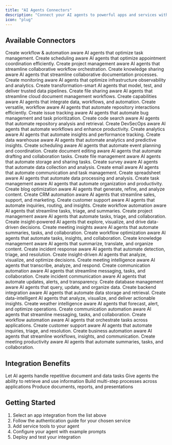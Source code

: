 ```yaml
---
title: "AI Agents Connectors"
description: "Connect your AI agents to powerful apps and services with AI-Optimized connectors"
icon: "plug"
---
```


## Available Connectors

<CardGroup cols={2}>
  <Card
    title="Asana"
    icon="square-poll-vertical"
    href="/connectors/asana"
  >  Create workflow & automation aware AI agents that optimize task management.</Card>
  <Card
    title="Calendly"
    icon="calendar-days"
    href="/connectors/calendly"
  >
  Create scheduling aware AI agents that optimize appointment coordination efficiently.
  </Card>
  <Card
    title="ClickUp"
    icon="bars-progress"
    href="/connectors/clickup"
  >
  Create project management aware AI agents that streamline collaborative workflow orchestration.
  </Card>
  <Card
    title="Confluence"
    icon="confluence"
    href="/connectors/confluence"
  >
  Create knowledge sharing aware AI agents that streamline collaborative documentation processes.
  </Card>
  <Card
    title="Datadog"
    icon="tower-observation"
    href="/connectors/datadog"
  >
  Create monitoring aware AI agents that optimize infrastructure observability and analytics.
  </Card>
  <Card
    title="dbt Labs"
    icon="chart-area"
    href="/connectors/dbt-labs"
  >
  Create transformation-smart AI agents that model, test, and deliver trusted data pipelines.
  </Card>
  <Card
    title="Dropbox"
    icon="dropbox"
    href="/connectors/dropbox"
  >
    Create file sharing aware AI agents that streamline cloud document management workflows.
  </Card>
  <Card
    title="Fibery"
    icon="diagram-successor"
    href="/connectors/fibery"
  >
    Create capabilities aware AI agents that integrate data, workflows, and automation.
  </Card>
  <Card
    title="Github Actions Manager"
    icon="github"
    href="/connectors/github-actions-manager"
  >
    Create versatile, workflow aware AI agents that automate repository interactions efficiently.
  </Card>
  <Card
    title="Github Issues Manager"
    icon="github"
    href="/connectors/github-issues-manager"
  >
    Create issue tracking aware AI agents that automate bug management and task prioritization.
  </Card>
  <Card
    title="Github Search Manager"
    icon="github"
    href="/connectors/github-search-manager"
  >
    Create code search aware AI agents that automate repository analysis and retrieval.
  </Card>
  <Card
    title="GitLab"
    icon="gitlab"
    href="/connectors/gitlab"
  >
    Create DevSecOps aware AI agents that automate workflows and enhance productivity.
  </Card>
  <Card
    title="Google Anayltics"
    icon="google"
    href="/connectors/google-analytics"
  >
    Create analytics aware AI agents that automate insights and performance tracking.
  </Card>
  <Card
    title="Google BigQuery"
    icon="google"
    href="/connectors/google-bigquery"
  >
    Create data warehouse aware AI agents that automate analytics and predictive insights.
  </Card>
  <Card
    title="Google Calendar"
    icon="google"
    href="/connectors/google-calendar"
  >
    Create scheduling aware AI agents that automate event planning and coordination.
  </Card>
  <Card
    title="Google Docs"
    icon="google"
    href="/connectors/google-docs"
  >
    Create document editing aware AI agents that automate drafting and collaboration tasks.
  </Card>
  <Card
    title="Google Drive"
    icon="google-drive"
    href="/connectors/google-drive"
  >
    Create file management aware AI agents that automate storage and sharing tasks.
  </Card>
  <Card
    title="Google Forms"
    icon="google"
    href="/connectors/google-forms"
  >
    Create survey aware AI agents that automate data collection and analysis.
  </Card>
  <Card
    title="Google Gmail"
    icon="google"
    href="/connectors/google-gmail"
  >
    Create email aware AI agents that automate communication and task management.
  </Card>
  <Card
    title="Google Sheets"
    icon="google"
    href="/connectors/google-sheets"
  >
    Create spreadsheet aware AI agents that automate data processing and analysis.
  </Card>
  <Card
    title="Google Tasks"
    icon="google"
    href="/connectors/google-tasks"
  >
    Create task management aware AI agents that automate organization and productivity.
  </Card>
  <Card
    title="Hubspot Blogs"
    icon="hubspot"
    href="/connectors/hubspot-blogs"
  >
    Create blog optimization aware AI agents that generate, refine, and analyze content.
  </Card>
  <Card
    title="Hubspot CRM"
    icon="hubspot"
    href="/connectors/hubspot-crm"
  >
    Create CRM automation aware AI agents that streamline sales, support, and marketing.
  </Card>
  <Card
    title="Intercom"
    icon="intercom"
    href="/connectors/intercom"
  >
    Create customer support aware AI agents that automate inquiries, routing, and insights.
  </Card>
  <Card
    title="Jira"
    icon="jira"
    href="/connectors/jira"
  >
    Create workflow automation aware AI agents that streamline tasks, triage, and summaries.
  </Card>
  <Card
    title="Linear"
    icon="people-roof"
    href="/connectors/linear"
  >
  Create project management aware AI agents that automate tasks, triage, and collaboration.
  </Card>
  <Card
    title="Looker"
    icon="gauge"
    href="/connectors/looker"
  >
  Create insight-powered AI agents that explore, visualize, and drive data-driven decisions.
  </Card>
  <Card
    title="MeetGeek"
    icon="record-vinyl"
    href="/connectors/meetgeek"
  >
    Create meeting insights aware AI agents that automate summaries, tasks, and collaboration.
  </Card>
  <Card
    title="Monday"
    icon="diagram-project"
    href="/connectors/monday"
  >
    Create workflow optimization aware AI agents that automate tasks, insights, and collaboration.
  </Card>
  <Card
    title="Notion"
    icon="note-sticky"
    href="/connectors/notion"
  >
    Create knowledge management aware AI agents that summarize, translate, and organize content.

  </Card>
  <Card
    title="PagerDuty"
    icon="circle-radiation"
    href="/connectors/pagerduty"
  >
    Create incident response aware AI agents that automate detection, triage, and resolution.
  </Card>
  <Card
    title="Power BI"
    icon="magnifying-glass-chart"
    href="/connectors/power-bi"
  >
    Create insight-driven AI agents that analyze, visualize, and optimize decisions.
  </Card>
  <Card
    title="Recall.ai"
    icon="camera-retro"
    href="/connectors/recall-ai"
  >
    Create meeting intelligence aware AI agents that transcribe, analyze, and respond.
  </Card>
  <Card
    title="Slack"
    icon="slack"
    href="/connectors/slack"
  >
    Create communication automation aware AI agents that streamline messaging, tasks, and collaboration.
  </Card>
  <Card
    title="Statuspage"
    icon="radiation"
    href="/connectors/statuspage"
  >
    Create incident communication aware AI agents that automate updates, alerts, and transparency.
  </Card>
  <Card
    title="Supabase Database"
    icon="database"
    href="/connectors/supabase-database"
  >
    Create database management aware AI agents that query, update, and organize data.
  </Card>
  <Card
    title="Supabase"
    icon="server"
    href="/connectors/supabase"
  >
    Create backend integration aware AI agents that automate data storage and retrieval.
  </Card>
  <Card
    title="Tableau"
    icon="palette"
    href="/connectors/tableau"
  >
    Create data-intelligent AI agents that analyze, visualize, and deliver actionable insights.
  </Card>
  <Card
    title="Tomorrow.io"
    icon="cloud-sun"
    href="/connectors/tomorrow-io"
  >
    Create weather intelligence aware AI agents that forecast, alert, and optimize operations.
  </Card>
  <Card
    title="Twilio"
    icon="comments"
    href="/connectors/twilio"
  >
    Create communication automation aware AI agents that streamline messaging, tasks, and collaboration.
  </Card>
  <Card
    title="Zapier"
    icon="robot"
    href="/connectors/zapier"
  >
    Create workflow automation aware AI agents that orchestrate tasks across applications.
  </Card>
  <Card
    title="Zendesk"
    icon="headset"
    href="/connectors/zendesk"
  >
    Create customer support aware AI agents that automate inquiries, triage, and resolution.
  </Card>
  <Card
    title="Zoho"
    icon="diagram-project"
    href="/connectors/zoho"
  >
    Create business automation aware AI agents that streamline workflows, insights, and communication.
  </Card>
  <Card
    title="Zoom"
    icon="video"
    href="/connectors/zoom"
  >
    Create meeting productivity aware AI agents that automate summaries, tasks, and collaboration.
  </Card>
</CardGroup>

## Integration Benefits

<CardGroup cols={2}>
  <Card title="Automate Tasks" icon="robot">
    Let AI agents handle repetitive document and data tasks
  </Card>
  <Card title="Access External Data" icon="database">
    Give agents the ability to retrieve and use information
  </Card>
  <Card title="Create Workflows" icon="arrows-spin">
    Build multi-step processes across applications
  </Card>
  <Card title="Generate Content" icon="file-pen">
    Produce documents, reports, and presentations
  </Card>
</CardGroup>

## Getting Started

1. Select an app integration from the list above
2. Follow the authentication guide for your chosen service
3. Add service tools to your agent
4. Configure your agent with example prompts
5. Deploy and test your integration